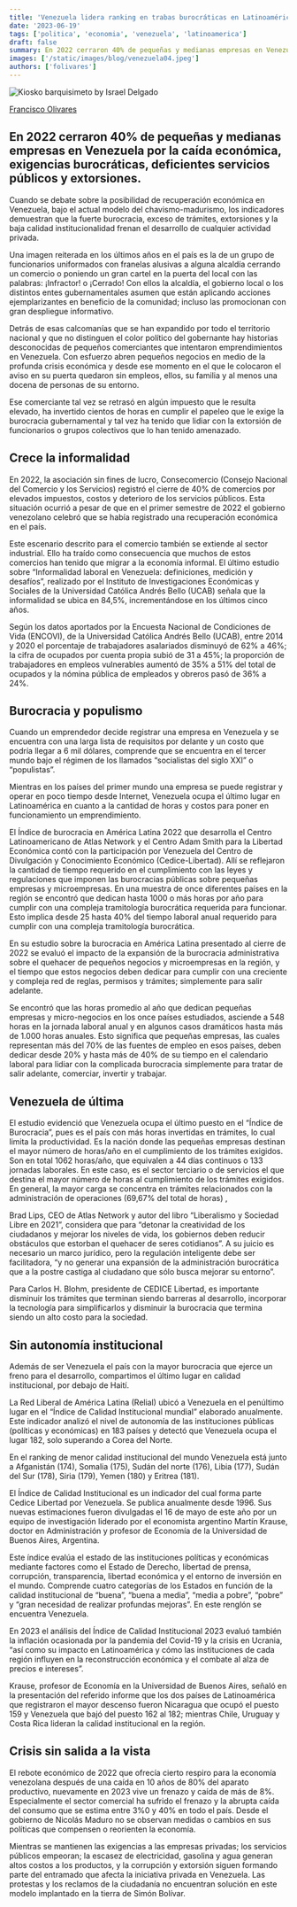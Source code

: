 ```yaml
---
title: 'Venezuela lidera ranking en trabas burocráticas en Latinoamérica'
date: '2023-06-19'
tags: ['politica', 'economia', 'venezuela', 'latinoamerica']
draft: false
summary: En 2022 cerraron 40% de pequeñas y medianas empresas en Venezuela por la caída económica, exigencias burocráticas, deficientes servicios públicos y extorsiones.
images: ['/static/images/blog/venezuela04.jpeg']
authors: ['folivares']
---
```


![Kiosko barquisimeto by Israel Delgado](/static/images/blog/venezuela04.jpeg)

[Francisco Olivares](https://twitter.com/folivares10)

## En 2022 cerraron 40% de pequeñas y medianas empresas en Venezuela por la caída económica, exigencias burocráticas, deficientes servicios públicos y extorsiones.

Cuando se debate sobre la posibilidad de recuperación económica en Venezuela, bajo el actual modelo del chavismo-madurismo, los indicadores demuestran que la fuerte burocracia, exceso de trámites, extorsiones y la baja calidad institucionalidad frenan el desarrollo de cualquier actividad privada.

Una imagen reiterada en los últimos años en el país es la de un grupo de funcionarios uniformados con franelas alusivas a alguna alcaldía cerrando un comercio o poniendo un gran cartel en la puerta del local con las palabras: ¡Infractor! o ¡Cerrado! Con ellos la alcaldía, el gobierno local o los distintos entes gubernamentales asumen que están aplicando acciones ejemplarizantes en beneficio de la comunidad; incluso las promocionan con gran despliegue informativo.

Detrás de esas calcomanías que se han expandido por todo el territorio nacional y que no distinguen el color político del gobernante hay historias desconocidas de pequeños comerciantes que intentaron emprendimientos en Venezuela. Con esfuerzo abren pequeños negocios en medio de la profunda crisis económica y desde ese momento en el que le colocaron el aviso en su puerta quedaron sin empleos, ellos, su familia y al menos una docena de personas de su entorno.

Ese comerciante tal vez se retrasó en algún impuesto que le resulta elevado, ha invertido cientos de horas en cumplir el papeleo que le exige la burocracia gubernamental y tal vez ha tenido que lidiar con la extorsión de funcionarios o grupos colectivos que lo han tenido amenazado.

## Crece la informalidad

En 2022, la asociación sin fines de lucro, Consecomercio (Consejo Nacional del Comercio y los Servicios) registró el cierre de 40% de comercios por elevados impuestos, costos y deterioro de los servicios públicos. Esta situación ocurrió a pesar de que en el primer semestre de 2022 el gobierno venezolano celebró que se había registrado una recuperación económica en el país.

Este escenario descrito para el comercio también se extiende al sector industrial. Ello ha traído como consecuencia que muchos de estos comercios han tenido que migrar a la economía informal. El último estudio sobre “Informalidad laboral en Venezuela: definiciones, medición y desafíos”, realizado por el Instituto de Investigaciones Económicas y Sociales de la Universidad Católica Andrés Bello (UCAB) señala que la informalidad se ubica en 84,5%, incrementándose en los últimos cinco años.

Según los datos aportados por la Encuesta Nacional de Condiciones de Vida (ENCOVI), de la Universidad Católica Andrés Bello (UCAB), entre 2014 y 2020 el porcentaje de trabajadores asalariados disminuyó de 62% a 46%; la cifra de ocupados por cuenta propia subió de 31 a 45%; la proporción de trabajadores en empleos vulnerables aumentó de 35% a 51% del total de ocupados y la nómina pública de empleados y obreros pasó de 36% a 24%.

## Burocracia y populismo

Cuando un emprendedor decide registrar una empresa en Venezuela y se encuentra con una larga lista de requisitos por delante y un costo que podría llegar a 6 mil dólares, comprende que se encuentra en el tercer mundo bajo el régimen de los llamados “socialistas del siglo XXI” o “populistas”.

Mientras en los países del primer mundo una empresa se puede registrar y operar en poco tiempo desde Internet, Venezuela ocupa el último lugar en Latinoamérica en cuanto a la cantidad de horas y costos para poner en funcionamiento un emprendimiento.

El Índice de burocracia en América Latina 2022 que desarrolla el Centro Latinoamericano de Atlas Network y el Centro Adam Smith para la Libertad Económica contó con la participación por Venezuela del Centro de Divulgación y Conocimiento Económico (Cedice-Libertad). Allí se reflejaron la cantidad de tiempo requerido en el cumplimiento con las leyes y regulaciones que imponen las burocracias públicas sobre pequeñas empresas y microempresas. En una muestra de once diferentes países en la región se encontró que dedican hasta 1000 o más horas por año para cumplir con una compleja tramitología burocrática requerida para funcionar. Esto implica desde 25 hasta 40% del tiempo laboral anual requerido para cumplir con una compleja tramitología burocrática.

En su estudio sobre la burocracia en América Latina presentado al cierre de 2022 se evaluó el impacto de la expansión de la burocracia administrativa sobre el quehacer de pequeños negocios y microempresas en la región, y el tiempo que estos negocios deben dedicar para cumplir con una creciente y compleja red de reglas, permisos y trámites; simplemente para salir adelante.

Se encontró que las horas promedio al año que dedican pequeñas empresas y micro-negocios en los once países estudiados, asciende a 548 horas en la jornada laboral anual y en algunos casos dramáticos hasta más de 1.000 horas anuales. Esto significa que pequeñas empresas, las cuales representan más del 70% de las fuentes de empleo en esos países, deben dedicar desde 20% y hasta más de 40% de su tiempo en el calendario laboral para lidiar con la complicada burocracia simplemente para tratar de salir adelante, comerciar, invertir y trabajar.

## Venezuela de última

El estudio evidenció que Venezuela ocupa el último puesto en el “Índice de Burocracia”, pues es el país con más horas invertidas en trámites, lo cual limita la productividad. Es la nación donde las pequeñas empresas destinan el mayor número de horas/año en el cumplimiento de los trámites exigidos. Son en total 1062 horas/año, que equivalen a 44 días continuos o 133 jornadas laborales. En este caso, es el sector terciario o de servicios el que destina el mayor número de horas al cumplimiento de los trámites exigidos. En general, la mayor carga se concentra en trámites relacionados con la administración de operaciones (69,67% del total de horas) ,

Brad Lips, CEO de Atlas Network y autor del libro “Liberalismo y Sociedad Libre en 2021”, considera que para “detonar la creatividad de los ciudadanos y mejorar los niveles de vida, los gobiernos deben reducir obstáculos que estorban el quehacer de seres cotidianos”. A su juicio es necesario un marco jurídico, pero la regulación inteligente debe ser facilitadora, “y no generar una expansión de la administración burocrática que a la postre castiga al ciudadano que sólo busca mejorar su entorno”.

Para Carlos H. Blohm, presidente de CEDICE Libertad, es importante disminuir los trámites que terminan siendo barreras al desarrollo, incorporar la tecnología para simplificarlos y disminuir la burocracia que termina siendo un alto costo para la sociedad.

## Sin autonomía institucional

Además de ser Venezuela el país con la mayor burocracia que ejerce un freno para el desarrollo, compartimos el último lugar en calidad institucional, por debajo de Haití.

La Red Liberal de América Latina (Relial) ubicó a Venezuela en el penúltimo lugar en el “Índice de Calidad Institucional mundial” elaborado anualmente. Este indicador analizó el nivel de autonomía de las instituciones públicas (políticas y económicas) en 183 países y detectó que Venezuela ocupa el lugar 182, solo superando a Corea del Norte.

En el ranking de menor calidad institucional del mundo Venezuela está junto a Afganistán (174), Somalia (175), Sudán del norte (176), Libia (177), Sudán del Sur (178), Siria (179), Yemen (180) y Eritrea (181).

El Índice de Calidad Institucional es un indicador del cual forma parte Cedice Libertad por Venezuela. Se publica anualmente desde 1996. Sus nuevas estimaciones fueron divulgadas el 16 de mayo de este año por un equipo de investigación liderado por el economista argentino Martín Krause, doctor en Administración y profesor de Economía de la Universidad de Buenos Aires, Argentina.

Este índice evalúa el estado de las instituciones políticas y económicas mediante factores como el Estado de Derecho, libertad de prensa, corrupción, transparencia, libertad económica y el entorno de inversión en el mundo. Comprende cuatro categorías de los Estados en función de la calidad institucional de “buena”, “buena a media”, “media a pobre”, “pobre” y “gran necesidad de realizar profundas mejoras”. En este renglón se encuentra Venezuela.

En 2023 el análisis del Índice de Calidad Institucional 2023 evaluó también la inflación ocasionada por la pandemia del Covid-19 y la crisis en Ucrania, “así como su impacto en Latinoamérica y cómo las instituciones de cada región influyen en la reconstrucción económica y el combate al alza de precios e intereses”.

Krause, profesor de Economía en la Universidad de Buenos Aires, señaló en la presentación del referido informe que los dos países de Latinoamérica que registraron el mayor descenso fueron Nicaragua que ocupó el puesto 159 y Venezuela que bajó del puesto 162 al 182; mientras Chile, Uruguay y Costa Rica lideran la calidad institucional en la región.

## Crisis sin salida a la vista

El rebote económico de 2022 que ofrecía cierto respiro para la economía venezolana después de una caída en 10 años de 80% del aparato productivo, nuevamente en 2023 vive un frenazo y caída de más de 8%. Especialmente el sector comercial ha sufrido el frenazo y la abrupta caída del consumo que se estima entre 3%0 y 40% en todo el país. Desde el gobierno de Nicolás Maduro no se observan medidas o cambios en sus políticas que compensen o reorienten la economía.

Mientras se mantienen las exigencias a las empresas privadas; los servicios públicos empeoran; la escasez de electricidad, gasolina y agua generan altos costos a los productos, y la corrupción y extorsión siguen formando parte del entramado que afecta la iniciativa privada en Venezuela. Las protestas y los reclamos de la ciudadanía no encuentran solución en este modelo implantado en la tierra de Simón Bolívar.
